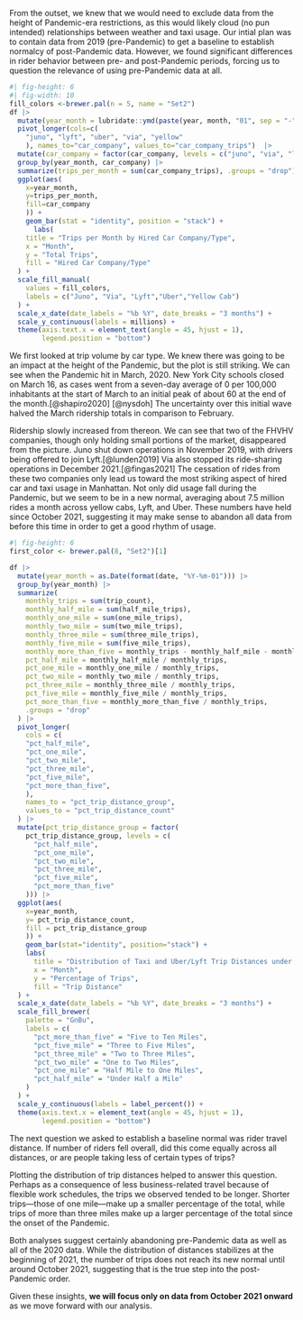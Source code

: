 From the outset, we knew that we would need to exclude data from the height of Pandemic-era restrictions, as this would likely cloud (no pun intended) relationships between weather and taxi usage. Our intial plan was to contain data from 2019 (pre-Pandemic) to get a baseline to establish normalcy of post-Pandemic data. However, we found significant differences in rider behavior between pre- and post-Pandemic periods, forcing us to question the relevance of using pre-Pandemic data at all.

```r
#| fig-height: 6 
#| fig-width: 10
fill_colors <-brewer.pal(n = 5, name = "Set2")
df |>
  mutate(year_month = lubridate::ymd(paste(year, month, "01", sep = "-"))) |>
  pivot_longer(cols=c(
    "juno", "lyft", "uber", "via", "yellow"
    ), names_to="car_company", values_to="car_company_trips")  |>
  mutate(car_company = factor(car_company, levels = c("juno", "via", "lyft", "uber", "yellow"))) |>
  group_by(year_month, car_company) |>
  summarize(trips_per_month = sum(car_company_trips), .groups = "drop") |>
  ggplot(aes(
    x=year_month, 
    y=trips_per_month, 
    fill=car_company
    )) +
    geom_bar(stat = "identity", position = "stack") +
      labs(
    title = "Trips per Month by Hired Car Company/Type",
    x = "Month",
    y = "Total Trips",
    fill = "Hired Car Company/Type"
  ) +
  scale_fill_manual(
    values = fill_colors,
    labels = c("Juno", "Via", "Lyft","Uber","Yellow Cab")
  ) +
  scale_x_date(date_labels = "%b %Y", date_breaks = "3 months") +
  scale_y_continuous(labels = millions) + 
  theme(axis.text.x = element_text(angle = 45, hjust = 1),
        legend.position = "bottom") 
```

We first looked at trip volume by car type. We knew there was going to be an impact at the height of the Pandemic, but the plot is still striking. We can see when the Pandemic hit in March, 2020. New York City schools closed on March 16, as cases went from a seven-day average of 0 per 100,000 inhabitants at the start of March to an initial peak of about 60 at the end of the month.[@shapiro2020] [@nysdoh] The uncertainty over this initial wave halved the March ridership totals in comparison to February.

Ridership slowly increased from thereon. We can see that two of the FHVHV companies, though only holding small portions of the market, disappeared from the picture. Juno shut down operations in November 2019, with drivers being offered to join Lyft.[@lunden2019] Via also stopped its ride-sharing operations in December 2021.[@fingas2021] The cessation of rides from these two companies only lead us toward the most striking aspect of hired car and taxi usage in Manhattan. Not only did usage fall during the Pandemic, but we seem to be in a new normal, averaging about 7.5 million rides a month across yellow cabs, Lyft, and Uber. These numbers have held since October 2021, suggesting it may make sense to abandon all data from before this time in order to get a good rhythm of usage.

```r
#| fig-height: 6
first_color <- brewer.pal(8, "Set2")[1]

df |>
  mutate(year_month = as.Date(format(date, "%Y-%m-01"))) |>
  group_by(year_month) |>
  summarize(
    monthly_trips = sum(trip_count),
    monthly_half_mile = sum(half_mile_trips),
    monthly_one_mile = sum(one_mile_trips),
    monthly_two_mile = sum(two_mile_trips),
    monthly_three_mile = sum(three_mile_trips),
    monthly_five_mile = sum(five_mile_trips),
    monthly_more_than_five = monthly_trips - monthly_half_mile - monthly_one_mile - monthly_two_mile - monthly_three_mile - monthly_five_mile,
    pct_half_mile = monthly_half_mile / monthly_trips,
    pct_one_mile = monthly_one_mile / monthly_trips,
    pct_two_mile = monthly_two_mile / monthly_trips,
    pct_three_mile = monthly_three_mile / monthly_trips,
    pct_five_mile = monthly_five_mile / monthly_trips,
    pct_more_than_five = monthly_more_than_five / monthly_trips,
    .groups = "drop"
  ) |>
  pivot_longer(
    cols = c(
    "pct_half_mile",
    "pct_one_mile",
    "pct_two_mile",
    "pct_three_mile",
    "pct_five_mile",
    "pct_more_than_five",
    ),
    names_to = "pct_trip_distance_group",
    values_to = "pct_trip_distance_count"
  ) |>
  mutate(pct_trip_distance_group = factor(
    pct_trip_distance_group, levels = c(
      "pct_half_mile",
      "pct_one_mile",
      "pct_two_mile",
      "pct_three_mile",
      "pct_five_mile",
      "pct_more_than_five"
    ))) |>
  ggplot(aes(
    x=year_month,
    y= pct_trip_distance_count,
    fill = pct_trip_distance_group
    )) +
    geom_bar(stat="identity", position="stack") +
    labs(
      title = "Distribution of Taxi and Uber/Lyft Trip Distances under Ten Miles in Manhattan",
      x = "Month",
      y = "Percentage of Trips",
      fill = "Trip Distance"
  ) +
  scale_x_date(date_labels = "%b %Y", date_breaks = "3 months") +
  scale_fill_brewer(
    palette = "GnBu",
    labels = c(
      "pct_more_than_five" = "Five to Ten Miles",
      "pct_five_mile" = "Three to Five Miles",
      "pct_three_mile" = "Two to Three Miles",
      "pct_two_mile" = "One to Two Miles",
      "pct_one_mile" = "Half Mile to One Miles",
      "pct_half_mile" = "Under Half a Mile"
    )
  ) +
  scale_y_continuous(labels = label_percent()) +
  theme(axis.text.x = element_text(angle = 45, hjust = 1),
        legend.position = "bottom")

```

The next question we asked to establish a baseline normal was rider travel distance. If number of riders fell overall, did this come equally across all distances, or are people taking less of certain types of trips?

Plotting the distribution of trip distances helped to answer this question. Perhaps as a consequence of less business-related travel because of flexible work schedules, the trips we observed tended to be longer. Shorter trips—those of one mile—make up a smaller percentage of the total, while trips of more than three miles make up a larger percentage of the total since the onset of the Pandemic.

Both analyses suggest certainly abandoning pre-Pandemic data as well as all of the 2020 data. While the distribution of distances stabilizes at the beginning of 2021, the number of trips does not reach its new normal until around October 2021, suggesting that is the true step into the post-Pandemic order.

Given these insights, **we will focus only on data from October 2021 onward** as we move forward with our analysis.
